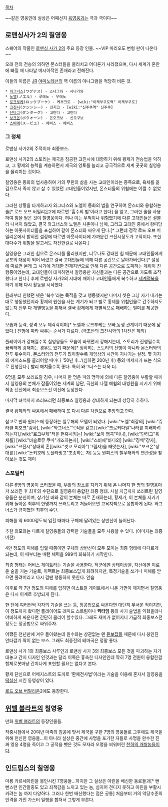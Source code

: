 [[목차]]

~~같은 영웅인데 실상은 어째선지 [[육영웅]]과는 극과 극이다~~

== 로맨싱사가 2의 칠영웅 ==
스퀘어의 작품인 [[로맨싱 사가 2]]의 주요 등장 인물. ~~VIP 마리오도 변형 판이 나온다~~

오래 전의 전승의 의하면 몬스터들을 물리치고 어디론가 사라졌으며, 다시 세계가 혼란에 빠질 때 나타날 메시아적인 존재라고 전해진다.

이들의 이름은 [[JR]] [[야마노테선]]의 역 이름의 아나그램을 적당히 비튼 것.
 * [[와그너스]](ワグナス) - 스나그와 - 시나가와
 * [[노엘]](ノエル) - 루에노 - 우에노
 * [[로크부케]](ロックブーケ) - 케부크로 - [wiki:"이케부쿠로역" 이케부쿠로]
 * [[크진시]](クジンシー) - 신지크 - [wiki:"신주쿠역" 신주쿠]
 * [[단타그]](ダンターグ) - 고탄다 - 고탄다
 * [[보크온]](ボクオーン) - 은오크보 - 신오쿠보
 * [[스비에]](スービエ) - 에비스 - 에비스

=== 그 정체 ===
로맨싱 사가2의 주적이자 최종보스. 

로맨싱 사가2의 스토리는 제국을 침공한 크진시에 대항하기 위해 황제가 전승법을 익히고, 그 황제의 능력을 계승하면서 제국의 영토를 늘리고 궁극적으로 세계 곳곳의 칠영웅을 물리치는 것이다.

칠영웅은 동화의 법사용하여 거의 무한의 삶을 사는 고대인이라는 종족으로, 육체를 옮김으로서 죽지 않고 살 수 있었던 고대인들이었지만, 몬스터들의 위협에는 어쩔 수 없었다.

그러한 상황을 타개하고자 와그너스와 노엘이 동화의 법을 연구하여 몬스터와 융합하는 술[* 로드 오브 버밀리온2에 따르면 '흡수의 법'이라고 한다] 을 얻고, 그러한 술을 사용하여 힘을 얻은 것이 칠영웅이다. 허나 이는 무척이나 위험했기에 다른 고대인들은 섣불리 나서지 않았고, 결국 와그너스와 노엘은 사촌이나 남매, 그리고 고대인 중에서 왕따당하는 아웃사이더들을 포섭하여 같이 몬스터와 싸우게 된다.[* 그런데 정작 로드 오브 버밀리온에서 밝혀진 설정에 따르면 아웃사이더에 가까운건 크진시정도가 고작이다. 또한 대다수가 위험을 알고서도 자진한걸로 나온다.]

칠영웅은 그러한 힘으로 몬스터를 물리쳤지만, 너무나도 강대한 힘 때문에 고대인들에게 공포의 대상이 되어 버렸고 결국 고대인들에 의해 다른 공간으로 날아가버린다.[* 설정에 따르면 본래 그 시기에 거대한 천재지변으로 인해 다른 공간으로 도피하는 계획이 진행중이었는데, 고대인들이 대피하면서 칠영웅만 자신들과는 다른 공간으로 가도록 조작했다고 한다.] 후에 로맨싱 사가2의 시대에 깨어나 고대인들에게 복수하고 [[세계정복]]을 하기 위해 다시 활동을 시작했다.

원래부터 친했던 넷은 '복수'라는 목적을 갖고 행동했지만 나머지 셋은 그냥 자기 내키는대로 행동했던지라 황제의 원한을 사는 계기가 되고 별로 황제를 위험인물로 간주하지도 않는지 전부 다 개별행동을 취해서 결국 황제에게 개별적으로 패배하는 빌미를 제공한다.

모습과 능력, 성격 모두 제각각이며[* 노엘과 로크부케는 오빠,동생 관계이기 때문에 닮았다.] 진행에 따라 싸우는 순서가 다르다. (극초반의 크진시와의 1차전은 제외) 

플레이어가 강해질수록 칠영웅들도 모습이 바뀌면서 강해지는데, 스토리가 진행될수록 끔찍하게 강해지는 경우도 있기 때문에[* 정확히는 스토리의 진행이 아니라 몬스터와의 전투 횟수이다. 몬스터와의 전투가 많아질수록 게임상의 시간이 지나가는 설정. 몇 가지의 에피소드를 클리어할 때마다 '50년 후..'(심하면 200년 후) 등의 메세지가 뜨는 식으로 진행된다.] 빨리 해치울수록 좋다. 특히 와그너스는 더욱 더.

6명을 모두 쓰러뜨릴 경우, 나머지 한 명은 피의 맹약에 의해 다른 칠영웅이 부활할 때까지 칠영웅의 본체가 잠들어있는 세계의 남단, 극한의 나젤 해협의 대빙원을 지키기 위해 최종 던전에서 최종보스전 이전에 등장한다.

마지막 녀석까지 쓰러뜨리면 최종보스 칠영웅과 상대하게 되는데 상당히 추하다.

결국 황제와의 싸움에서 패배하여 또 다시 다른 차원으로 추방되고 만다.

참고로 만화 원피스에 등장하는 칠무해의 모델이 되었다.
[wiki:"노엘"최강의] [wiki:"쥬라큘 미호크"검사], [wiki:"와그너스"목적을 갖고] [wiki:"크로커다일"나라를 지배하려 하는자],[wiki:"로크부케"적을 현혹시키는] [wiki:"보아 행콕"미녀], [wiki:"단타그"육체를] [wiki:"바솔로뮤 쿠마"개조하는자], [wiki:"스비에"바다의] [wiki:"징베"강자], [wiki:"크진시"상대의 혼][wiki:"겟코 모리아"(그림자)을 빼앗는자], [wiki:"보크온"상대를] [wiki:"돈키호테 도플라밍고"조종하는 자] 등등 원피스의 칠무해와의 연관성을 찾아보는 것도 재미

=== 스포일러 ===
{{{#!html
<iframe width="640" height="360" src="//www.youtube.com/embed/TWAiBUm_EQM?feature=player_detailpage" frameborder="0" allowfullscreen></iframe>
}}}
다른 6명의 영웅이 쓰러졌을 때, 부활의 장소를 지키기 위해 온 나머지 한 명의 칠영웅마저 쓰러진 후 최후의 수단으로 칠영웅이 융합한 최종 형태. 사실 지금까지 쓰러트린 칠영웅들은 분신이며, 상기한 바와 같이 본체는 따로 존재하는데, 황제가, 이 본체를 지키기 위해 돌아온 최후의 한명까지 쓰러트리고 쳐들어오면 고욕지책으로 융합하게 된다. 와그너스가 금지했던 최후의 수단.

피해를 약 6000정도씩 입힐 때마다 구체에 달려있는 상반신이 늘어난다.

추한 외모와는 다르게 칠영웅들의 강력한 기술들을 모두 사용할 수 있다. (이미지는 최종 버전)

4만 정도의 피해를 입힐 때쯤이면 구체의 상반신이 모두 모이는 최종 형태에 다다르게 되는데, 이 때부터는 매턴 체력을 999씩 회복하기 시작한다. 

최종 형태는 어비스 게이트라는 기술을 사용한다. 적군에겐 상태이상을, 자신에겐 이로운 술을 거는 기술로, 이펙트는 최종보스답게 화려하지만, 특정기술을 쓰거나 피해를 받으면 풀려버리고 다시 걸땐 행동하지 못한다. 안습

이후로 약 7만 정도의 피해를 입히면 아스트랄 게이트에서 나온 가면이 깨지면서 칠영웅은 다시 이계로 추방되게 된다.

한 턴에 여러번씩 각자의 기술을 쓰는 등, 정공법으로 싸운다면 대단히 무서운 적이지만, 이 정도까지 왔다면 플레이어도 래피드 스트림이나 '''퀵타임''' 등의 사기 술법을 익혔을테니 야비하게 싸운다면 간단히 클리어 할수있다. 그래도 재미가 없어지니 가급적 최종보스전 정도는 정공법으로 싸워주자.

어쨌든 천년만에 겨우 돌아왔는데 원수와는 상관없는 왠 [[듣보잡]]들 때문에 다시 봉인된 안타깝기 짝이 없는 보스. 그래도 최종전의 테마곡은 정말 좋다.

로맨싱 사가 1의 최종보스 사루인과 로맨싱 사가 3의 최종보스 모든 것을 파괴하는 자가 대놓고 간지 디자인 인것과는 달리 이쪽은 흉측한 디자인인데 딱히 7명 전원이 융합한걸 합체로봇마냥 간지나게 표현할 필요는 없다고 본다.

황제 단신으로 어메지스트의 도끼로 '환체전사법'이라는 기술을 이용해 혼자서 칠영웅을 [[떡실신]] 시킨 동영상이 있다.

[[로드 오브 버밀리온]]2에도 등장한다.

== [[위벨 블라트]]의 칠영웅 ==
만화 [[위벨 블라트]]의 등장인물들.

작중시점에서 20여년 마족의 침공에 맞서 제국을 구한 7명의 영웅들로 그후에도 제국을 위해 헌신한 영웅들...이 아니라 실상은 중간에 사명을 포기한 자들로 사명을 완수한 진짜 영웅 4명을 죽이고 그 공적을 뺏은 것도 모자라 오명을 씌워버린 [[천하의 개쌍놈들]]이다.

== 인드림스의 칠영웅 ==
마룡 카르세아린을 봉인시킨 7영웅들...하지만 그 실상은 아린을 배신한 동료들과[* 뻔뻔스런 인간말종도 있고 죄책감을 느끼고 있는 놈, 심지어 견디지 못하고 아린을 부활시키려는 놈 까지 다양하다. 그러나 한번 배신했다는 점은 공통] 처음부터 거의 악당수준의 인격을 가진 가스터 일행을 합쳐서 그렇게 부른다.

